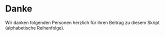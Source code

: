 # Danke {.unnumbered #sec-thanks}

Wir danken folgenden Personen herzlich für ihren Beitrag zu diesem Skript (alphabetische Reihenfolge).



